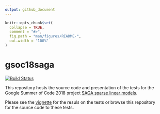 ```yaml
---
output: github_document
---
```


<!-- README.md is generated from README.Rmd. Please edit that file -->

```r
knitr::opts_chunk$set(
  collapse = TRUE,
  comment = "#>",
  fig.path = "man/figures/README-",
  out.width = "100%"
)
```

# gsoc18saga

[![Build Status](https://travis-ci.org/jolars/gsoc18saga.svg?branch=master)](https://travis-ci.org/jolars/gsoc18saga)

This repository hosts the source code and presentation of the tests
for the Google Summer of Code 2018 project
[SAGA sparse linear models](https://github.com/rstats-gsoc/gsoc2018/wiki/SAGA-sparse-linear-models).

Please see the [vignette](https://jolars.github.io/gsoc18saga/articles/test-results.html)
for the resuls on the tests or browse this repository for the
source code to these tests.
